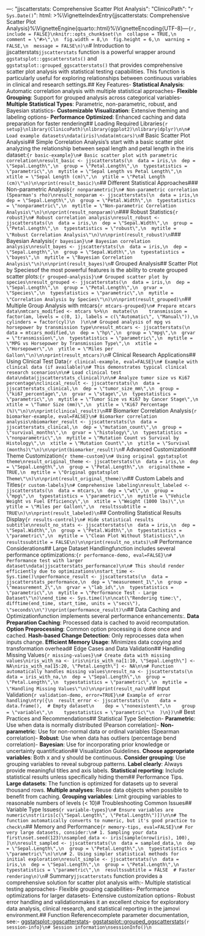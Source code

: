 ---\ntitle: \"jjscatterstats: Comprehensive Scatter Plot Analysis\"\nauthor: \"ClinicoPath\"\ndate: \"`r Sys.Date()`\"\nformat: html\nvignette: >\n  %\\VignetteIndexEntry{jjscatterstats: Comprehensive Scatter Plot Analysis}\n  %\\VignetteEngine{quarto::html}\n  %\\VignetteEncoding{UTF-8}\n---\n\n```{r, include = FALSE}\nknitr::opts_chunk$set(\n  collapse = TRUE,\n  comment = \"#>\",\n  fig.width = 8,\n  fig.height = 6,\n  warning = FALSE,\n  message = FALSE\n)\n```\n\n# Introduction to jjscatterstats\n\nThe `jjscatterstats` function is a powerful wrapper around `ggstatsplot::ggscatterstats()` and `ggstatsplot::grouped_ggscatterstats()` that provides comprehensive scatter plot analysis with statistical testing capabilities. This function is particularly useful for exploring relationships between continuous variables in clinical and research settings.\n\n## Key Features\n\n- **Statistical Analysis**: Automatic correlation analysis with multiple statistical approaches\n- **Flexible Grouping**: Support for grouped analysis across categorical variables\n- **Multiple Statistical Types**: Parametric, non-parametric, robust, and Bayesian statistics\n- **Customizable Visualization**: Extensive theming and labeling options\n- **Performance Optimized**: Enhanced caching and data preparation for faster rendering\n\n## Loading Required Libraries\n\n```{r setup}\nlibrary(ClinicoPath)\nlibrary(ggplot2)\nlibrary(dplyr)\n\n# Load example datasets\ndata(iris)\ndata(mtcars)\n```\n\n# Basic Scatter Plot Analysis\n\n## Simple Correlation Analysis\n\nLet's start with a basic scatter plot analyzing the relationship between sepal length and petal length in the iris dataset:\n\n```{r basic-example}\n# Basic scatter plot with parametric correlation\nresult_basic <- jjscatterstats(\n  data = iris,\n  dep = \"Sepal.Length\",\n  group = \"Petal.Length\",\n  typestatistics = \"parametric\",\n  mytitle = \"Sepal Length vs Petal Length\",\n  xtitle = \"Sepal Length (cm)\",\n  ytitle = \"Petal Length (cm)\"\n)\n\nprint(result_basic)\n```\n\n## Different Statistical Approaches\n\n### Non-parametric Analysis\n\n```{r nonparametric}\n# Non-parametric correlation (Spearman's rho)\nresult_nonparam <- jjscatterstats(\n  data = iris,\n  dep = \"Sepal.Length\",\n  group = \"Petal.Width\",\n  typestatistics = \"nonparametric\",\n  mytitle = \"Non-parametric Correlation Analysis\"\n)\n\nprint(result_nonparam)\n```\n\n### Robust Statistics\n\n```{r robust}\n# Robust correlation analysis\nresult_robust <- jjscatterstats(\n  data = iris,\n  dep = \"Sepal.Width\",\n  group = \"Petal.Length\",\n  typestatistics = \"robust\",\n  mytitle = \"Robust Correlation Analysis\"\n)\n\nprint(result_robust)\n```\n\n### Bayesian Analysis\n\n```{r bayesian}\n# Bayesian correlation analysis\nresult_bayes <- jjscatterstats(\n  data = iris,\n  dep = \"Sepal.Length\",\n  group = \"Sepal.Width\",\n  typestatistics = \"bayes\",\n  mytitle = \"Bayesian Correlation Analysis\"\n)\n\nprint(result_bayes)\n```\n\n# Grouped Analysis\n\n## Scatter Plot by Species\n\nOne of the most powerful features is the ability to create grouped scatter plots:\n\n```{r grouped-analysis}\n# Grouped scatter plot by species\nresult_grouped <- jjscatterstats(\n  data = iris,\n  dep = \"Sepal.Length\",\n  group = \"Petal.Length\",\n  grvar = \"Species\",\n  typestatistics = \"parametric\",\n  mytitle = \"Correlation Analysis by Species\"\n)\n\nprint(result_grouped)\n```\n\n## Multiple Group Analysis with mtcars\n\n```{r mtcars-grouped}\n# Prepare mtcars data\nmtcars_modified <- mtcars %>%\n  mutate(\n    transmission = factor(am, levels = c(0, 1), labels = c(\"Automatic\", \"Manual\")),\n    cylinders = factor(cyl)\n  )\n\n# Grouped analysis of mpg vs horsepower by transmission type\nresult_mtcars <- jjscatterstats(\n  data = mtcars_modified,\n  dep = \"hp\",\n  group = \"mpg\",\n  grvar = \"transmission\",\n  typestatistics = \"parametric\",\n  mytitle = \"MPG vs Horsepower by Transmission Type\",\n  xtitle = \"Horsepower\",\n  ytitle = \"Miles per Gallon\"\n)\n\nprint(result_mtcars)\n```\n\n# Clinical Research Applications\n\n## Using Clinical Test Data\n\n```{r clinical-example, eval=FALSE}\n# Example with clinical data (if available)\n# This demonstrates typical clinical research scenarios\n\n# Load clinical test data\ndata(jjscatterstats_clinical)\n\n# Analyze tumor size vs Ki67 percentage\nclinical_result <- jjscatterstats(\n  data = jjscatterstats_clinical,\n  dep = \"tumor_size_mm\",\n  group = \"ki67_percentage\",\n  grvar = \"stage\",\n  typestatistics = \"parametric\",\n  mytitle = \"Tumor Size vs Ki67 by Cancer Stage\",\n  xtitle = \"Tumor Size (mm)\",\n  ytitle = \"Ki67 Percentage (%)\"\n)\n\nprint(clinical_result)\n```\n\n## Biomarker Correlation Analysis\n\n```{r biomarker-example, eval=FALSE}\n# Biomarker correlation analysis\nbiomarker_result <- jjscatterstats(\n  data = jjscatterstats_clinical,\n  dep = \"mutation_count\",\n  group = \"survival_months\",\n  grvar = \"histology\",\n  typestatistics = \"nonparametric\",\n  mytitle = \"Mutation Count vs Survival by Histology\",\n  xtitle = \"Mutation Count\",\n  ytitle = \"Survival (months)\"\n)\n\nprint(biomarker_result)\n```\n\n# Advanced Customization\n\n## Theme Customization\n\n```{r theme-custom}\n# Using original ggstatsplot theme\nresult_original_theme <- jjscatterstats(\n  data = iris,\n  dep = \"Sepal.Length\",\n  group = \"Petal.Length\",\n  originaltheme = TRUE,\n  mytitle = \"Original ggstatsplot Theme\"\n)\n\nprint(result_original_theme)\n```\n\n## Custom Labels and Titles\n\n```{r custom-labels}\n# Comprehensive labeling\nresult_labeled <- jjscatterstats(\n  data = mtcars,\n  dep = \"wt\",\n  group = \"mpg\",\n  typestatistics = \"parametric\",\n  mytitle = \"Vehicle Weight vs Fuel Efficiency\",\n  xtitle = \"Weight (1000 lbs)\",\n  ytitle = \"Miles per Gallon\",\n  resultssubtitle = TRUE\n)\n\nprint(result_labeled)\n```\n\n## Controlling Statistical Results Display\n\n```{r results-control}\n# Hide statistical results subtitle\nresult_no_stats <- jjscatterstats(\n  data = iris,\n  dep = \"Sepal.Width\",\n  group = \"Petal.Width\",\n  typestatistics = \"parametric\",\n  mytitle = \"Clean Plot Without Statistics\",\n  resultssubtitle = FALSE\n)\n\nprint(result_no_stats)\n```\n\n# Performance Considerations\n\n## Large Dataset Handling\n\nThe function includes several performance optimizations:\n\n```{r performance-demo, eval=FALSE}\n# Performance test with larger dataset\ndata(jjscatterstats_performance)\n\n# This should render efficiently due to optimizations\nstart_time <- Sys.time()\nperformance_result <- jjscatterstats(\n  data = jjscatterstats_performance,\n  dep = \"measurement_1\",\n  group = \"measurement_2\",\n  grvar = \"lab_id\",\n  typestatistics = \"parametric\",\n  mytitle = \"Performance Test - Large Dataset\"\n)\nend_time <- Sys.time()\n\ncat(\"Rendering time:\", difftime(end_time, start_time, units = \"secs\"), \"seconds\\n\")\nprint(performance_result)\n```\n\n## Data Caching and Optimization\n\nThe function implements several performance enhancements:\n\n1. **Data Preparation Caching**: Processed data is cached to avoid recomputation\n2. **Option Preprocessing**: Common option processing is done once and cached\n3. **Hash-based Change Detection**: Only reprocesses data when inputs change\n4. **Efficient Memory Usage**: Minimizes data copying and transformation overhead\n\n# Edge Cases and Data Validation\n\n## Handling Missing Values\n\n```{r missing-values}\n# Create data with missing values\niris_with_na <- iris\niris_with_na[1:10, \"Sepal.Length\"] <- NA\niris_with_na[15:20, \"Petal.Length\"] <- NA\n\n# Function automatically handles missing values\nresult_na <- jjscatterstats(\n  data = iris_with_na,\n  dep = \"Sepal.Length\",\n  group = \"Petal.Length\",\n  typestatistics = \"parametric\",\n  mytitle = \"Handling Missing Values\"\n)\n\nprint(result_na)\n```\n\n## Input Validation\n\n```{r validation-demo, error=TRUE}\n# Example of error handling\ntry({\n  result_error <- jjscatterstats(\n    data = data.frame(),  # Empty dataset\n    dep = \"nonexistent\",\n    group = \"variable\",\n    typestatistics = \"parametric\"\n  )\n})\n```\n\n# Best Practices and Recommendations\n\n## Statistical Type Selection\n\n- **Parametric**: Use when data is normally distributed (Pearson correlation)\n- **Non-parametric**: Use for non-normal data or ordinal variables (Spearman correlation)\n- **Robust**: Use when data has outliers (percentage bend correlation)\n- **Bayesian**: Use for incorporating prior knowledge or uncertainty quantification\n\n## Visualization Guidelines\n\n1. **Choose appropriate variables**: Both x and y should be continuous\n2. **Consider grouping**: Use grouping variables to reveal subgroup patterns\n3. **Label clearly**: Always provide meaningful titles and axis labels\n4. **Statistical reporting**: Include statistical results unless specifically hiding them\n\n## Performance Tips\n\n1. **Large datasets**: The function is optimized for datasets up to several thousand rows\n2. **Multiple analyses**: Reuse data objects when possible to benefit from caching\n3. **Grouping variables**: Limit grouping variables to reasonable numbers of levels (< 10)\n\n# Troubleshooting Common Issues\n\n## Variable Type Issues\n\n```{r variable-types}\n# Ensure variables are numeric\nstr(iris[c(\"Sepal.Length\", \"Petal.Length\")])\n\n# The function automatically converts to numeric, but it's good practice to check\n```\n\n## Memory and Performance\n\n```{r memory-tips, eval=FALSE}\n# For very large datasets, consider:\n# 1. Sampling your data first\nset.seed(123)\nsampled_data <- iris[sample(nrow(iris), 100), ]\n\nresult_sampled <- jjscatterstats(\n  data = sampled_data,\n  dep = \"Sepal.Length\",\n  group = \"Petal.Length\",\n  typestatistics = \"parametric\"\n)\n\n# 2. Using simpler statistical methods for initial exploration\nresult_simple <- jjscatterstats(\n  data = iris,\n  dep = \"Sepal.Length\",\n  group = \"Petal.Length\",\n  typestatistics = \"parametric\",\n  resultssubtitle = FALSE  # Faster rendering\n)\n```\n\n# Summary\n\nThe `jjscatterstats` function provides a comprehensive solution for scatter plot analysis with:\n\n- Multiple statistical testing approaches\n- Flexible grouping capabilities\n- Performance optimizations for larger datasets\n- Extensive customization options\n- Robust error handling and validation\n\nThis makes it an excellent choice for exploratory data analysis, clinical research, and statistical reporting in the jamovi environment.\n\n## Function Reference\n\nFor complete parameter documentation, see:\n\n- [ggstatsplot::ggscatterstats](https://indrajeetpatil.github.io/ggstatsplot/reference/ggscatterstats.html)\n- [ggstatsplot::grouped_ggscatterstats](https://indrajeetpatil.github.io/ggstatsplot/reference/grouped_ggscatterstats.html)\n\n```{r session-info}\n# Session information\nsessionInfo()\n```